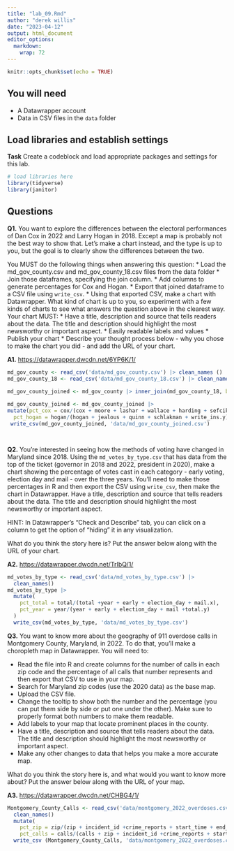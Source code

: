 ```yaml
---
title: "lab_09.Rmd"
author: "derek willis"
date: "2023-04-12"
output: html_document
editor_options: 
  markdown: 
    wrap: 72
---
```


```r
knitr::opts_chunk$set(echo = TRUE)
```

## You will need

-   A Datawrapper account
-   Data in CSV files in the `data` folder

## Load libraries and establish settings

**Task** Create a codeblock and load appropriate packages and settings
for this lab.

```r
# load libraries here
library(tidyverse)
library(janitor)
```

## Questions

**Q1.** You want to explore the differences between the electoral
performances of Dan Cox in 2022 and Larry Hogan in 2018. Except a map is
probably not the best way to show that. Let's make a chart instead, and
the type is up to you, but the goal is to clearly show the differences
between the two.

You MUST do the following things when answering this question: \* Load
the md_gov_county.csv and md_gov_county_18.csv files from the data
folder \* Join those dataframes, specifying the join column. \* Add
columns to generate percentages for Cox and Hogan. \* Export that joined
dataframe to a CSV file using `write_csv`. \* Using that exported CSV,
make a chart with Datawrapper. What kind of chart is up to you, so
experiment with a few kinds of charts to see what answers the question
above in the clearest way. Your chart MUST: \* Have a title, description
and source that tells readers about the data. The title and description
should highlight the most newsworthy or important aspect. \* Easily
readable labels and values \* Publish your chart \* Describe your
thought process below - why you chose to make the chart you did - and
add the URL of your chart.

**A1.** <https://datawrapper.dwcdn.net/6YP6K/1/>

```r
md_gov_county <- read_csv('data/md_gov_county.csv') |> clean_names ()
md_gov_county_18 <- read_csv('data/md_gov_county_18.csv') |> clean_names()

md_gov_county_joined <- md_gov_county |> inner_join(md_gov_county_18, by=c('geoid', 'county')) 
  
md_gov_county_joined <- md_gov_county_joined |> 
mutate(pct_cox = cox/(cox + moore + lashar + wallace + harding + sefcik + write_ins.x),
  pct_hogan = hogan/(hogan + jealous + quinn + schlakman + write_ins.y))
 write_csv(md_gov_county_joined, 'data/md_gov_county_joined.csv')




```

**Q2.** You're interested in seeing how the methods of voting have
changed in Maryland since 2018. Using the `md_votes_by_type.csv` that
has data from the top of the ticket (governor in 2018 and 2022,
president in 2020), make a chart showing the percentage of votes cast in
each category - early voting, election day and mail - over the three
years. You'll need to make those percentages in R and then export the
CSV using `write_csv`, then make the chart in Datawrapper. Have a title,
description and source that tells readers about the data. The title and
description should highlight the most newsworthy or important aspect.

HINT: In Datawrapper's "Check and Describe" tab, you can click on a
column to get the option of "hiding" it in any visualization.

What do you think the story here is? Put the answer below along with the
URL of your chart.

**A2.** <https://datawrapper.dwcdn.net/TrIbQ/1/>

```r
md_votes_by_type <- read_csv('data/md_votes_by_type.csv') |>
  clean_names()
md_votes_by_type |>
  mutate(
    pct_total = total/(total +year + early + election_day + mail.x),
    pct_year = year/(year + early + election_day + mail +total.y)
  )
  write_csv(md_votes_by_type, 'data/md_votes_by_type.csv')

```

**Q3.** You want to know more about the geography of 911 overdose calls
in Montgomery County, Maryland, in 2022. To do that, you'll make a
choropleth map in Datawrapper. You will need to:

-   Read the file into R and create columns for the number of calls in
    each zip code and the percentage of all calls that number represents
    and then export that CSV to use in your map.
-   Search for Maryland zip codes (use the 2020 data) as the base map.
-   Upload the CSV file.
-   Change the tooltip to show both the number and the percentage (you
    can put them side by side or put one under the other). Make sure to
    properly format both numbers to make them readable.
-   Add labels to your map that locate prominent places in the county.
-   Have a title, description and source that tells readers about the
    data. The title and description should highlight the most newsworthy
    or important aspect.
-   Make any other changes to data that helps you make a more accurate
    map.

What do you think the story here is, and what would you want to know
more about? Put the answer below along with the URL of your map.

**A3.** <https://datawrapper.dwcdn.net/CHBG4/1/>

```r
Montgomery_County_Calls <- read_csv('data/montgomery_2022_overdoses.csv') |>
  clean_names()
  mutate(
    pct_zip = zip/(zip + incident_id +crime_reports + start_time + end_time + priority + intial_type + close_type + address + city + state + longitude + latitude + police_district_number + beat + pra + call_time_call_route + calltime_dispatch + calltime_arrive + calltime_cleared + call_route_dispatch + dispatch_arrive + arrive_cleared + disposition_desc.x),
    pct_calls = calls/(calls + zip + incident_id +crime_reports + start_time + end_time + priority + intial_type + close_type + address + city + state + longitude + latitude + police_district_number + beat + pra + call_time_call_route + calltime_dispatch + calltime_arrive + calltime_cleared + call_route_dispatch + dispatch_arrive + arrive_cleared + disposition_desc.y))
  write_csv (Montgomery_County_Calls, 'data/montgomery_2022_overdoses.csv')
```

